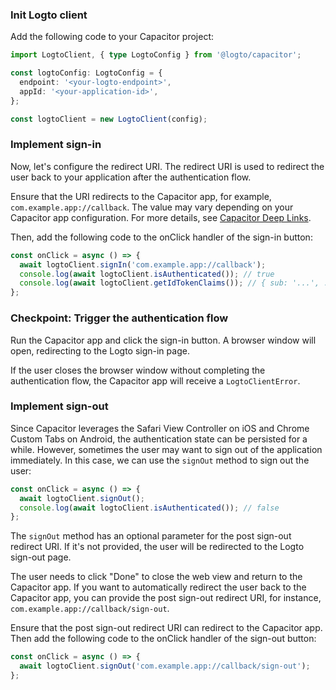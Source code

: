 
### Init Logto client

Add the following code to your Capacitor project:

```ts
import LogtoClient, { type LogtoConfig } from '@logto/capacitor';

const logtoConfig: LogtoConfig = {
  endpoint: '<your-logto-endpoint>',
  appId: '<your-application-id>',
};

const logtoClient = new LogtoClient(config);
```

### Implement sign-in

<SignInFlowSummary />

Now, let's configure the redirect URI. The redirect URI is used to redirect the user back to your application after the authentication flow.

Ensure that the URI redirects to the Capacitor app, for example, `com.example.app://callback`. The value may vary depending on your Capacitor app configuration. For more details, see [Capacitor Deep Links](https://capacitorjs.com/docs/guides/deep-links).

Then, add the following code to the onClick handler of the sign-in button:

```ts
const onClick = async () => {
  await logtoClient.signIn('com.example.app://callback');
  console.log(await logtoClient.isAuthenticated()); // true
  console.log(await logtoClient.getIdTokenClaims()); // { sub: '...', ... }
};
```

### Checkpoint: Trigger the authentication flow

Run the Capacitor app and click the sign-in button. A browser window will open, redirecting to the Logto sign-in page.

If the user closes the browser window without completing the authentication flow, the Capacitor app will receive a `LogtoClientError`.

### Implement sign-out

Since Capacitor leverages the Safari View Controller on iOS and Chrome Custom Tabs on Android, the authentication state can be persisted for a while. However, sometimes the user may want to sign out of the application immediately. In this case, we can use the `signOut` method to sign out the user:

```ts
const onClick = async () => {
  await logtoClient.signOut();
  console.log(await logtoClient.isAuthenticated()); // false
};
```

The `signOut` method has an optional parameter for the post sign-out redirect URI. If it's not provided, the user will be redirected to the Logto sign-out page.

The user needs to click "Done" to close the web view and return to the Capacitor app. If you want to automatically redirect the user back to the Capacitor app, you can provide the post sign-out redirect URI, for instance, `com.example.app://callback/sign-out`.

Ensure that the post sign-out redirect URI can redirect to the Capacitor app. Then add the following code to the onClick handler of the sign-out button:

```ts
const onClick = async () => {
  await logtoClient.signOut('com.example.app://callback/sign-out');
};
```
